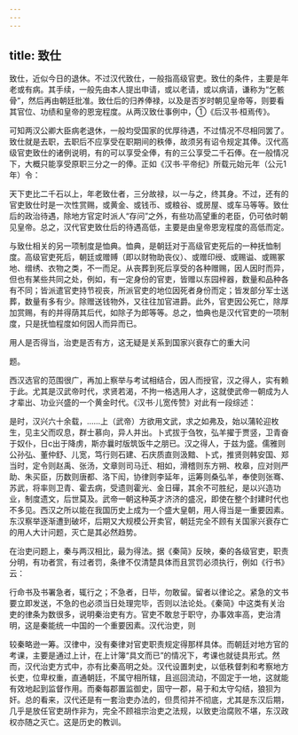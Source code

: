 ```yaml
---
---
---
```

title: 致仕
---



致仕，近似今日的退休。不过汉代致仕，一般指高级官吏。致仕的条件，主要是年老或有病。其手续，一般先由本人提出申请，或以老请，或以病请，谦称为“乞骸骨”，然后再由朝廷批准。致仕后的归养俸禄，以及是否岁时朝见皇帝等，则要看其官位、功绩和皇帝的恩宠程度。从两汉致仕事例中，①《后汉书·桓焉传》。

可知两汉公卿大臣病老退休，一般均受国家的优厚待遇，不过情况不尽相同罢了。致仕就是去职，去职后不应享受在职期间的秩俸，故须另有诏令规定其俸。汉代高级官吏致仕的诸例说明，有的可以享受全俸，有的三公享受二千石俸。在一般情况下，大概只能享受原职三分之一的俸。正如《汉书·平帝纪》所载元始元年（公元1年）令：

天下吏比二千石以上，年老致仕者，三分故禄，以一与之，终其身。不过，还有的官吏致仕时是一次性赏赐，或黄金、或钱币、或粮谷、或房屋、或车马等等。致仕后的政治待遇，除地方官定时派人“存问”之外，有些功高望重的老臣，仍可依时朝见皇帝。总之，汉代官吏致仕后的待遇高低，主要是由皇帝恩宠程度的高低而定。

与致仕相关的另一项制度是恤典。恤典，是朝廷对于高级官吏死后的一种抚恤制度。高级官吏死后，朝廷或赠赙（即以财物助丧仪）、或赠印绶、或赐谥、或赐冢地、缯绣、衣物之类，不一而足。从丧葬到死后享受的各种赠赐，因人因时而异，但也有某些共同之处，例如，有一定身份的官吏，皆赠以东园梓器，数量和品种各有不同；皆派遣官吏持节视丧，所派官吏的地位因死者身份而定；皆发部分军士送葬，数量有多有少。除赠送钱物外，又往往加官进爵。此外，官吏因公死亡，除厚加赏赐，有的并得荫其后代，如除子为郎等等。总之，恤典也是汉代官吏的一项制度，只是抚恤程度如何因人而异而已。

用人是否得当，治吏是否有方，这无疑是关系到国家兴衰存亡的重大问

题。

西汉选官的范围很广，再加上察举与考试相结合，因人而授官，汉之得人，实有赖于此。尤其是汉武帝时代，求贤若渴，不拘一格选用人才，这就使武帝一朝成为人才辈出、功业兴盛的一个黄金时代。《汉书·儿宽传赞》对此有一段综述：

是时，汉兴六十余载，……上（武帝）方欲用文武，求之如弗及，始以蒲轮迎枚生，见主父而叹息，群士慕向，异人并出。卜式拔于刍牧，弘羊擢于贾竖，卫青奋于奴仆，日c出于降虏，斯亦曩时版筑饭牛之朋已。汉之得人，于兹为盛。儒雅则公孙弘、董仲舒、儿宽，笃行则石建、石庆质直则汲黯、卜式，推贤则韩安国、郑当时，定令则赵禹、张汤，文章则司马迁、相如，滑稽则东方朔、枚皋，应对则严助、朱买臣，历数则唐都、洛下闳，协律则李延年，运筹则桑弘羊，奉使则张骞、苏武，将率则卫青、霍去病，受遗则霍光、金日磾，其余不可胜纪，是以兴造功业，制度遗文，后世莫及。武帝一朝这种英才济济的盛况，即使在整个封建时代也不多见。西汉之所以能在我国历史上成为一个盛大皇朝，用人得当是一重要因素。东汉察举逐渐遭到破坏，后期又大规模公开卖官，朝廷完全不顾有关国家兴衰存亡的用人大计问题，灭亡是其必然趋势。

在治吏问题上，秦与两汉相比，最为得法。据《秦简》反映，秦的各级官吏，职责分明，有功者赏，有过者罚，条律不仅清楚具体而且赏罚必须执行，例如《行书》云：

行命书及书署急者，辄行之；不急者，日毕，勿敢留。留者以律论之。紧急的文书要立即发送，不急的也必须当日处理完毕，否则以法论处。《秦简》中这类有关治吏的律条为数很多，说明秦治吏有方。官吏不敢怠于职守，办事效率高，吏治清明，这是秦能统一中国的一个重要因素。汉代治吏，则

较秦略逊一筹。汉律中，没有秦律对官吏职责规定得那样具体。而朝廷对地方官的考课，主要是通过上计，在上计簿“具文而已”的情况下，考课也就徒具形式。然而，汉代治吏方式中，亦有比秦高明之处。汉代设置刺史，以低秩督刺和考察地方长吏，位卑权重，直通朝廷，不属守相所辖，且巡回流动，不固定于一地，这就能有效地起到监督作用。而秦每郡置监御史，固守一郡，易于和太守勾结，狼狈为奸。总的看来，汉代还是有一套治吏办法的，但贯彻并不彻底，尤其是东汉后期，几乎是放任官吏胡作非为，完全不顾祖宗治吏之法规，以致吏治腐败不堪，东汉政权亦随之灭亡。这是历史的教训。